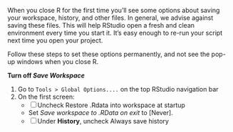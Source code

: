 
When you close R for the first time you'll see some options about saving your workspace, history, and other files. In general, we advise against saving these files. This will help RStudio open a fresh and clean environment every time you start it. It's easy enough to re-run your script next time you open your project.

Follow these steps to set these options permanently, and not see the pop-up windows when you close R.

__Turn off *Save Workspace* __

1. Go to ` Tools > Global Options.... `  on the top RStudio navigation bar
1. On the first screen:
    - [ ] Uncheck Restore .Rdata into workspace at startup
    - Set _Save workspace to .RData on exit_ to [Never].
    - [ ] Under **History**, uncheck Always save history

<br>
